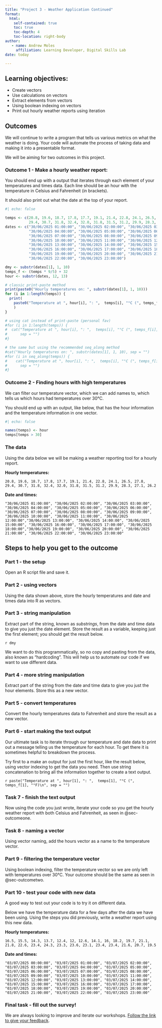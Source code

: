 ```yaml
---
title: "Project 3 - Weather Application Continued"
format: 
  html:
    self-contained: true
    toc: true
    toc-depth: 4
    toc-location: right-body
author:
   - name: Andrew Moles
     affiliation: Learning Developer, Digital Skills Lab
date: today    

---
```


## Learning objectives:
- Create vectors
- Use calculations on vectors
- Extract elements from vectors
- Using boolean indexing on vectors
- Print out hourly weather reports using iteration


## Outcomes

We will continue to write a program that tells us various metrics on what the weather is doing. Your code will automate the process of taking data and making it into a presentable format. 

We will be aiming for two outcomes in this project.

### Outcome 1 - Make a hourly weather report: {#sec-outcomeone}

You should end up with a output that iterates through each element of your temperatures and times data. Each line should be an hour with the temperature in Celsius and Fahrenheit (in brackets). 

It should also print out what the date at the top of your report. 

```r
#| echo: false

temps <- c(20.8, 19.6, 18.7, 17.8, 17.7, 19.1, 21.4, 22.8, 24.1, 26.5, 27.8, 
           29.4, 30.7, 31.8, 32.4, 32.0, 31.8, 31.5, 31.2, 29.9, 28.3, 27.1, 26.2)
dates <- c("30/06/2025 01:00:00", "30/06/2025 02:00:00", "30/06/2025 03:00:00", 
           "30/06/2025 04:00:00", "30/06/2025 05:00:00", "30/06/2025 06:00:00",
           "30/06/2025 07:00:00", "30/06/2025 08:00:00", "30/06/2025 09:00:00",
           "30/06/2025 10:00:00", "30/06/2025 11:00:00", "30/06/2025 12:00:00",
           "30/06/2025 13:00:00", "30/06/2025 14:00:00", "30/06/2025 15:00:00",
           "30/06/2025 16:00:00", "30/06/2025 17:00:00", "30/06/2025 18:00:00",
           "30/06/2025 19:00:00", "30/06/2025 20:00:00", "30/06/2025 21:00:00",
           "30/06/2025 22:00:00", "30/06/2025 23:00:00")

dmy <- substr(dates[1], 1, 10)
temps_f <- (temps * 9/5) + 32
hour <- substr(dates, 12, 13)

# classic print-paste method
print(paste0("Hourly temperatures on: ", substr(dates[1], 1, 10)))
for (i in 1:length(temps)) {
  print(
    paste0("Temperature at ", hour[i], ": ",  temps[i], "°C (", temps_f[i], "°F)")
    )
}

# using cat instead of print-paste (personal fav)
#for (i in 1:length(temps)) {
#  cat("Temperature at ", hour[i], ": ",  temps[i], "°C (", temps_f[i], "°F)\n",
#      sep = "")
#}

# the same but using the recommended seq_along method
#cat("Hourly temperatures on: ", substr(dates[1], 1, 10), sep = "")
#for (i in seq_along(temps)) {
#    cat("Temperature at ", hour[i], ": ",  temps[i], "°C (", temps_f[i], "°F)\n",
#      sep = "")
#}

```


### Outcome 2 - Finding hours with high temperatures {#sec-outcometwo}

We can filter our temperature vector, which we can add names to, which tells us which hours had temperatures over 30°C. 

You should end up with an output, like below, that has the hour information and the temperature information in one vector. 

```r
#| echo: false

names(temps) <- hour
temps[temps > 30]
```


### The data

Using the data below we will be making a weather reporting tool for a hourly report.

**Hourly temperatures:**

`20.8, 19.6, 18.7, 17.8, 17.7, 19.1, 21.4, 22.8, 24.1, 26.5, 27.8, 29.4, 30.7, 31.8, 32.4, 32.0, 31.8, 31.5, 31.2, 29.9, 28.3, 27.1, 26.2`

**Date and times:**

`"30/06/2025 01:00:00", "30/06/2025 02:00:00", "30/06/2025 03:00:00", "30/06/2025 04:00:00", "30/06/2025 05:00:00", "30/06/2025 06:00:00", "30/06/2025 07:00:00", "30/06/2025 08:00:00", "30/06/2025 09:00:00", "30/06/2025 10:00:00", "30/06/2025 11:00:00", "30/06/2025 12:00:00","30/06/2025 13:00:00", "30/06/2025 14:00:00", "30/06/2025 15:00:00", "30/06/2025 16:00:00", "30/06/2025 17:00:00", "30/06/2025 18:00:00","30/06/2025 19:00:00", "30/06/2025 20:00:00", "30/06/2025 21:00:00", "30/06/2025 22:00:00", "30/06/2025 23:00:00"`


## Steps to help you get to the outcome

### Part 1 - the setup
Open an R script file and save it.

### Part 2 - using vectors
Using the data shown above, store the hourly temperatures and date and times data into R as vectors.

### Part 3 - string manipulation
Extract part of the string, known as *substrings*, from the date and time data to give you just the date element. Store the result as a variable, keeping just the first element; you should get the result below. 

`r dmy`

We want to do this programmatically, so no copy and pasting from the data, also known as "hardcoding". This will help us to automate our code if we want to use different data. 

### Part 4 - more string manipulation
Extract part of the string from the date and time data to give you just the hour elements. Store this as a new vector. 

### Part 5 - convert temperatures
Convert the hourly temperatures data to Fahrenheit and store the result as a new vector.

### Part 6 - start making the text output
Our ultimate task is to iterate through our temperature and date data to print out a message telling us the temperature for each hour. To get there it is sometimes helpful to breakdown the process. 

Try first to a make an output for just the first hour, like the result below, using vector indexing to get the data you need. Then use string concatenation to bring all the information together to create a text output. 

`r paste("Temperature at ", hour[1], ": ",  temps[1], "°C (", temps_f[1], "°F)\n", sep = "")`

### Task 7 - finish the text output
Now using the code you just wrote, iterate your code so you get the hourly weather report with both Celsius and Fahrenheit, as seen in @sec-outcomeone. 

### Task 8 - naming a vector

Using vector naming, add the hours vector as a name to the temperature vector.

### Part 9 - filtering the temperature vector

Using boolean indexing, filter the temperature vector so we are only left with temperatures over 30°C. Your outcome should be the same as seen in @sec-outcometwo. 

### Part 10 - test your code with new data
A good way to test out your code is to try it on different data. 

Below we have the temperature data for a few days after the data we have been using. Using the steps you did previously, write a weather report using this new data. 

**Hourly temperatures:**

`16.5, 15.5, 14.3, 13.7, 12.4, 12, 12.6, 14.1, 16, 18.2, 19.7, 21.1, 21.8, 22.6, 23.4, 24.3, 23.3, 23.6, 23.1, 23.4, 23.4, 21.6, 20.7, 19.5`

**Date and times:**

`"03/07/2025 00:00:00", "03/07/2025 01:00:00", "03/07/2025 02:00:00", "03/07/2025 03:00:00", "03/07/2025 04:00:00", "03/07/2025 05:00:00", "03/07/2025 06:00:00", "03/07/2025 07:00:00", "03/07/2025 08:00:00", "03/07/2025 09:00:00", "03/07/2025 10:00:00", "03/07/2025 11:00:00", "03/07/2025 12:00:00", "03/07/2025 13:00:00", "03/07/2025 14:00:00", "03/07/2025 15:00:00", "03/07/2025 16:00:00", "03/07/2025 17:00:00", "03/07/2025 18:00:00", "03/07/2025 19:00:00", "03/07/2025 20:00:00", "03/07/2025 21:00:00", "03/07/2025 22:00:00", "03/07/2025 23:00:00"`

### Final task - fill out the survey!


We are always looking to improve and iterate our workshops. [Follow the link to give your feedback](https://lse.eu.qualtrics.com/jfe/form/SV_79QvS52ZX3evC4K?coursename=R Projects 3: Building a Weather Application Continued&topic=R&prog=DS&version=25-26){target="_blank"}.


 <!--
### Optional outcome

Can you also get the result to be a vector?

```r
#| echo: false
# vector version
paste0("Hourly temperatures on: ", substr(dates[1], 1, 10))
paste0("Temperature at ", substr(dates, 12, 13), ": ",  temps, "°C (", temps_f, "°F)")

```

--->


